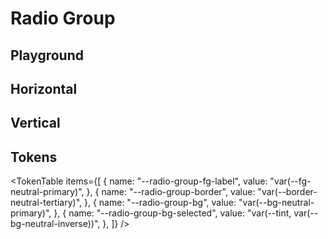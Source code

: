 



<Meta title="RadioGroup" of={RadioStories} />

# Radio Group

<ThemeSelect />

## Playground

<Canvas of={RadioStories.Default} />
<Controls />

## Horizontal

<Canvas of={RadioStories.Horizontal} />

## Vertical

<Canvas of={RadioStories.Vertical} />

## Tokens

<TokenTable
  items={[
    {
      name: "--radio-group-fg-label",
      value: "var(--fg-neutral-primary)",
    },
    {
      name: "--radio-group-border",
      value: "var(--border-neutral-tertiary)",
    },
    {
      name: "--radio-group-bg",
      value: "var(--bg-neutral-primary)",
    },
    {
      name: "--radio-group-bg-selected",
      value: "var(--tint, var(--bg-neutral-inverse))",
    },
  ]}
/>

<Toaster className="sb-unstyled" position="bottom-right" />
